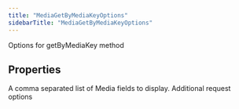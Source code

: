 ```yaml
---
title: "MediaGetByMediaKeyOptions"
sidebarTitle: "MediaGetByMediaKeyOptions"
---
```


Options for getByMediaKey method

## Properties

<ParamField name="mediafields" type="`any`[]">
A comma separated list of Media fields to display.
</ParamField>





<ParamField name="requestOptions" type="[`RequestOptions`](/xdks/typescript/reference/interfaces/RequestOptions)">
Additional request options
</ParamField>



